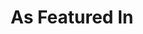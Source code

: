 ---
title: "As Featured In"
brands:
  - name: "Yahoo Finance"
    logo: "/assets/imgs/brand/brand1/barchart.png"
    visitors: "240.8m"
    authority: 93
  - name: "MSN"
    logo: "/assets/imgs/brand/brand1/the-globe-and-mail.png"
    visitors: "689.1m"
    authority: 94
  - name: "Business Insider"
    logo: "/assets/imgs/brand/brand1/digital-journal.jpg"
    visitors: "75.9m"
    authority: 94
  - name: "AP"
    logo: "/assets/imgs/brand/brand1/business-insider.png"
    visitors: "87m"
    authority: 92
  - name: "Wall Street Mail"
    logo: "/assets/imgs/brand/brand1/street-insider.jpg"
    visitors: "8.3m"
    authority: 92
 
--- 